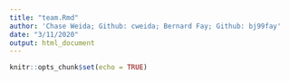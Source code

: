 ```yaml
---
title: "team.Rmd"
author: 'Chase Weida; Github: cweida; Bernard Fay; Github: bj99fay'
date: "3/11/2020"
output: html_document
---
```


```r
knitr::opts_chunk$set(echo = TRUE)
```


